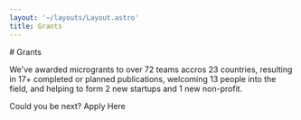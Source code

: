 ```yaml
---
layout: '~/layouts/Layout.astro'
title: Grants
---
```



<PageIntro>
# Grants

We've awarded microgrants to over 72 teams accros 23 countries, resulting in 17+ completed or planned publications,
welcoming 13 people into the field, and helping to form 2 new startups and 1 new non-profit.

<ButtonLinkSubtext>Could you be next?</ButtonLinkSubtext>
<ButtonLink url="#">Apply Here</ButtonLink>

</PageIntro>

<Grants />
